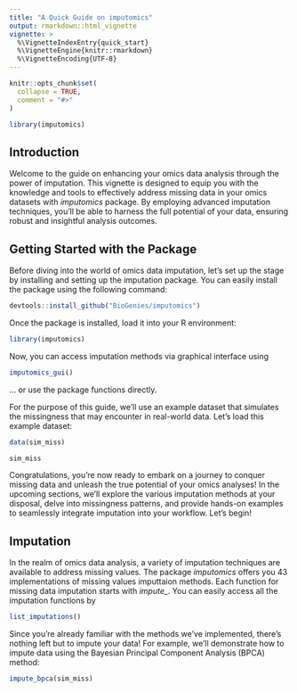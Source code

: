 ```yaml
---
title: "A Quick Guide on imputomics"
output: rmarkdown::html_vignette
vignette: >
  %\VignetteIndexEntry{quick_start}
  %\VignetteEngine{knitr::rmarkdown}
  %\VignetteEncoding{UTF-8}
---
```


```r
knitr::opts_chunk$set(
  collapse = TRUE,
  comment = "#>"
)
```

```r
library(imputomics)
```


## Introduction

Welcome to the guide on enhancing your omics data analysis through the power of imputation. This vignette is designed to equip you with the knowledge and tools to effectively address missing data in your omics datasets with *imputomics* package. By employing advanced imputation techniques, you'll be able to harness the full potential of your data, ensuring robust and insightful analysis outcomes.


## Getting Started with the Package

Before diving into the world of omics data imputation, let's set up the stage by installing and setting up the imputation package. You can easily install the package using the following command:


```r
devtools::install_github("BioGenies/imputomics")
```

Once the package is installed, load it into your R environment:

```r
library(imputomics)
```


Now, you can access imputation methods via graphical interface using

```r
imputomics_gui()
```


... or use the package functions directly.

For the purpose of this guide, we'll use an example dataset that simulates the missingness that may encounter in real-world data. Let's load this example dataset:

```r
data(sim_miss)

sim_miss
```


Congratulations, you're now ready to embark on a journey to conquer missing data and unleash the true potential of your omics analyses! In the upcoming sections, we'll explore the various imputation methods at your disposal, delve into missingness patterns, and provide hands-on examples to seamlessly integrate imputation into your workflow. Let's begin!


## Imputation

In the realm of omics data analysis, a variety of imputation techniques are available to address missing values.  The package *imputomics* offers you 43 implementations of missing values imputtaion methods. Each function for missing data imputation starts with *impute_*. You can easily access all the imputation functions by

```r
list_imputations()
```

Since you're already familiar with the methods we've implemented, there's nothing left but to impute your data! For example, we'll demonstrate how to impute data using the Bayesian Principal Component Analysis (BPCA) method:

```r
impute_bpca(sim_miss)
```

